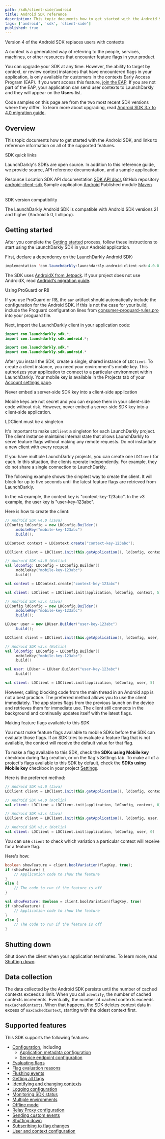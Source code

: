 ```yaml
---
path: /sdk/client-side/android
title: Android SDK reference
description: This topic documents how to get started with the Android SDK, and links to reference information on all of the supported features.
tags: ['android', 'sdk', 'client-side']
published: true
---
```


<Callout intent="info">
<CalloutTitle>Version 4 of the Android SDK replaces users with contexts</CalloutTitle>
<CalloutDescription>

A context is a generalized way of referring to the people, services, machines, or other resources that encounter feature flags in your product.

You can upgrade your SDK at any time. However, the ability to target by context, or review context instances that have encountered flags in your application, is only available for customers in the contexts Early Access Program (EAP). If you want access this feature, [join the EAP](https://launchdarkly.com/eap). If you are not part of the EAP, your application can send user contexts to LaunchDarkly and they will appear on the **Users** list.

Code samples on this page are from the two most recent SDK versions where they differ. To learn more about upgrading, read [Android SDK 3.x to 4.0 migration guide](/sdk/client-side/android/migration-3-to-4).

</CalloutDescription>
</Callout>

## Overview

This topic documents how to get started with the Android SDK, and links to reference information on all of the supported features.

<Callout intent="primary">
<CalloutTitle>SDK quick links</CalloutTitle>
<CalloutDescription>

LaunchDarkly's SDKs are open source. In addition to this reference guide, we provide source, API reference documentation, and a sample application:

<Table>
  <TableHeader>
    <TableHeadCell>Resource</TableHeadCell>
    <TableHeadCell>Location</TableHeadCell>
  </TableHeader>
  <TableBody>
    <TableRow>
      <TableCell>SDK API documentation</TableCell>
      <TableCell><a href="https://launchdarkly.github.io/android-client-sdk/">SDK API docs</a></TableCell>
    </TableRow>
    <TableRow>
      <TableCell>GitHub repository</TableCell>
      <TableCell><a href="https://github.com/launchdarkly/android-client-sdk">android-client-sdk</a></TableCell>
    </TableRow>
    <TableRow>
      <TableCell>Sample application</TableCell>
      <TableCell><a href="https://github.com/launchdarkly/hello-android">Android</a></TableCell>
    </TableRow>
    <TableRow>
      <TableCell>Published module</TableCell>
      <TableCell><a href="https://mvnrepository.com/artifact/com.launchdarkly/launchdarkly-android-client-sdk">Maven</a></TableCell>
    </TableRow>
  </TableBody>
</Table>

</CalloutDescription>
</Callout>

<Callout intent="info">
<CalloutTitle>SDK version compatibility</CalloutTitle>
<CalloutDescription>

The LaunchDarkly Android SDK is compatible with Android SDK versions 21 and higher (Android 5.0, Lollipop).

</CalloutDescription>
</Callout>

## Getting started

After you complete the [Getting started](/home/getting-started) process, follow these instructions to start using the LaunchDarkly SDK in your Android application.

First, declare a dependency on the LaunchDarkly Android SDK:

<CodeSample>
<CSTab label="Gradle">

```java
implementation 'com.launchdarkly:launchdarkly-android-client-sdk:4.0.0'
```

</CSTab>
</CodeSample>

The SDK uses [AndroidX from Jetpack](https://developer.android.com/jetpack/androidx). If your project does not use AndroidX, read [Android's migration guide](https://developer.android.com/jetpack/androidx/migrate).

<Callout intent="info">
<CalloutTitle>Using ProGuard or R8</CalloutTitle>
<CalloutDescription>

If you use ProGuard or R8, the `aar` artifact should automatically include the configuration for the Android SDK. If this is not the case for your build, include the Proguard configuration lines from [consumer-proguard-rules.pro](https://github.com/launchdarkly/android-client-sdk/blob/master/launchdarkly-android-client-sdk/consumer-proguard-rules.pro) into your proguard file.

</CalloutDescription>
</Callout>

Next, import the LaunchDarkly client in your application code:

<CodeSample>
<CSTab label="Java">

```java
import com.launchdarkly.sdk.*;
import com.launchdarkly.sdk.android.*;
```

</CSTab>
<CSTab label="Kotlin">

```kotlin
import com.launchdarkly.sdk.*
import com.launchdarkly.sdk.android.*
```

</CSTab>
</CodeSample>

After you install the SDK, create a single, shared instance of `LDClient`. To create a client instance, you need your environment's mobile key. This authorizes your application to connect to a particular environment within LaunchDarkly. Your mobile key is available in the Projects tab of your [Account settings page](https://app.launchdarkly.com/settings/projects).

<Callout intent="alert">
<CalloutTitle>Never embed a server-side SDK key into a client-side application</CalloutTitle>
<CalloutDescription>

Mobile keys are not secret and you can expose them in your client-side code without risk. However, never embed a server-side SDK key into a client-side application.

</CalloutDescription>
</Callout>

<Callout intent="alert">
<CalloutTitle>LDClient must be a singleton</CalloutTitle>
<CalloutDescription>

It's important to make `LDClient` a singleton for each LaunchDarkly project. The client instance maintains internal state that allows LaunchDarkly to serve feature flags without making any remote requests. Do not instantiate a new client with every request.

If you have multiple LaunchDarkly projects, you can create one `LDClient` for each. In this situation, the clients operate independently. For example, they do not share a single connection to LaunchDarkly.

</CalloutDescription>
</Callout>

The following example shows the simplest way to create the client. It will block for up to five seconds until the latest feature flags are retrieved from LaunchDarkly.

In the v4 example, the context key is "context-key-123abc". In the v3 example, the user key is "user-key-123abc". 

Here is how to create the client:

<CodeSample>
<CSTab label="Android SDK v4.0 (Java)">

```java
// Android SDK v4.0 (Java)
LDConfig ldConfig = new LDConfig.Builder()
    .mobileKey("mobile-key-123abc")
    .build();

LDContext context = LDContext.create("context-key-123abc");

LDClient client = LDClient.init(this.getApplication(), ldConfig, context, 5);
```

</CSTab>
<CSTab label="Android SDK v4.0 (Kotlin)">

```kotlin
// Android SDK v4.0 (Kotlin)
val ldConfig: LDConfig = LDConfig.Builder()
    .mobileKey("mobile-key-123abc")
    .build()

val context = LDContext.create("context-key-123abc")

val client: LDClient = LDClient.init(application, ldConfig, context, 5)
```

</CSTab>
<CSTab label="Android SDK v3.x (Java)">

```java
// Android SDK v3.x (Java)
LDConfig ldConfig = new LDConfig.Builder()
    .mobileKey("mobile-key-123abc")
    .build();

LDUser user = new LDUser.Builder("user-key-123abc")
    .build();

LDClient client = LDClient.init(this.getApplication(), ldConfig, user, 5);
```

</CSTab>
<CSTab label="Android SDK v3.x (Kotlin)">

```kotlin
// Android SDK v3.x (Kotlin)
val ldConfig: LDConfig = LDConfig.Builder()
    .mobileKey("mobile-key-123abc")
    .build()

val user: LDUser = LDUser.Builder("user-key-123abc")
    .build()

val client: LDClient = LDClient.init(application, ldConfig, user, 5)
```

</CSTab>
</CodeSample>

However, calling blocking code from the main thread in an Android app is not a best practice. The preferred method allows you to use the client immediately. The app stores flags from the previous launch on the device and retrieves them for immediate use. The client still connects in the background and continually updates itself with the latest flags.

<Callout intent="alert">
<CalloutTitle>Making feature flags available to this SDK</CalloutTitle>
<CalloutDescription>

You must make feature flags available to mobile SDKs before the SDK can evaluate those flags. If an SDK tries to evaluate a feature flag that is not available, the context will receive the default value for that flag.

To make a flag available to this SDK, check the **SDKs using Mobile key** checkbox during flag creation, or on the flag's Settings tab. To make all of a project's flags available to this SDK by default, check the **SDKs using Mobile key** checkbox in your project [Settings](https://app.launchdarkly.com/settings/projects).

</CalloutDescription>
</Callout>

Here is the preferred method:

<CodeSample>
<CSTab label="Android SDK v4.0 (Java)">

```java
// Android SDK v4.0 (Java)
LDClient client = LDClient.init(this.getApplication(), ldConfig, context, 0);
```

</CSTab>
<CSTab label="Android SDK v4.0 (Kotlin)">

```kotlin
// Android SDK v4.0 (Kotlin)
val client: LDClient = LDClient.init(application, ldConfig, context, 0)
```

</CSTab>
<CSTab label="Android SDK v3.x (Java)">

```java
// Android SDK v3.x (Java)
LDClient client = LDClient.init(this.getApplication(), ldConfig, user, 0);
```

</CSTab>
<CSTab label="Android SDK v3.x (Kotlin)">

```kotlin
// Android SDK v3.x (Kotlin)
val client: LDClient = LDClient.init(application, ldConfig, user, 0)
```

</CSTab>
</CodeSample>

You can use `client` to check which variation a particular context will receive for a feature flag.

Here's how:

<CodeSample>
<CSTab label="Java">

```java
boolean showFeature = client.boolVariation(flagKey, true);
if (showFeature) {
    // Application code to show the feature
}
else {
    // The code to run if the feature is off
}
```

</CSTab>
<CSTab label="Kotlin">

```kotlin
val showFeature: Boolean = client.boolVariation(flagKey, true)
if (showFeature) {
    // Application code to show the feature
}
else {
    // The code to run if the feature is off
}
```

</CSTab>
</CodeSample>

## Shutting down

Shut down the client when your application terminates. To learn more, read [Shutting down](/sdk/features/shutdown#android).

## Data collection

The data collected by the Android SDK persists until the number of cached contexts exceeds a limit. When you call `identify`, the number of cached contexts increments. Eventually, the number of cached contexts exceeds `maxCachedContexts`. When that happens, the SDK deletes context data in excess of `maxCachedContext`, starting with the oldest context first.

## Supported features

This SDK supports the following features:

* [Configuration](/sdk/features/config#android), including
  * [Application metadata configuration](/sdk/features/app-config#android)
  * [Service endpoint configuration](/sdk/features/service-endpoint-configuration#android)
* [Evaluating flags](/sdk/features/evaluating#android)
* [Flag evaluation reasons](/sdk/features/evaluation-reasons#android)
* [Flushing events](/sdk/features/flush#android)
* [Getting all flags](/sdk/features/all-flags#android)
* [Identifying and changing contexts](/sdk/features/identify#android)
* [Logging configuration](/sdk/features/logging#android)
* [Monitoring SDK status](/sdk/features/monitoring#android)
* [Multiple environments](/sdk/features/multiple-environments#android)
* [Offline mode](/sdk/features/offline-mode#android)
* [Relay Proxy configuration](/sdk/features/relay-proxy-configuration/proxy-mode#android)
* [Sending custom events](/sdk/features/events#android)
* [Shutting down](/sdk/features/shutdown#android)
* [Subscribing to flag changes](/sdk/features/flag-changes#android)
* [User and context configuration](/sdk/features/user-context-config#android)
